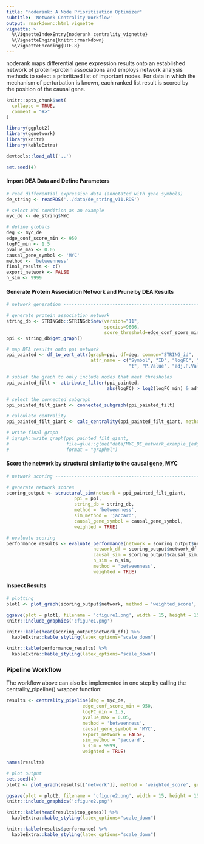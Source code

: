 ```yaml
---
title: "noderank: A Node Prioritization Optimizer"
subtitle: 'Network Centrality Workflow'
output: rmarkdown::html_vignette
vignette: >
  %\VignetteIndexEntry{noderank_centrality_vignette}
  %\VignetteEngine{knitr::rmarkdown}
  %\VignetteEncoding{UTF-8}
---
```


noderank maps differential gene expression results onto an established network 
of protein-protein associations and employs network analysis methods to select 
a prioritized list of important nodes. For data in which the mechanism of 
perturbation is known, each ranked list result is scored by the position of 
the causal gene. 

```r
knitr::opts_chunk$set(
  collapse = TRUE,
  comment = "#>"
)
```

```r
library(ggplot2)
library(ggnetwork)
library(knitr)
library(kableExtra)

devtools::load_all('..')

set.seed(4)

```

#### Import DEA Data and Define Parameters

```r

# read differential expression data (annotated with gene symbols)
de_string <- readRDS('../data/de_string_v11.RDS')

# select MYC condition as an example
myc_de <- de_string$MYC

# define globals
deg <- myc_de
edge_conf_score_min <- 950
logFC_min <- 1.5
pvalue_max <- 0.05
causal_gene_symbol <- 'MYC'
method <- 'betweenness'
final_results <- c()
export_network <- FALSE
n_sim <- 9999

```

#### Generate Protein Association Network and Prune by DEA Results

```r
# network generation ------------------------------------------------------

# generate protein association network
string_db <- STRINGdb::STRINGdb$new(version="11",
                                    species=9606,
                                    score_threshold=edge_conf_score_min)
ppi <- string_db$get_graph()

# map DEA results onto ppi network
ppi_painted <- df_to_vert_attr(graph=ppi, df=deg, common="STRING_id",
                               attr_name = c("Symbol", "ID", "logFC", "AveExpr",
                                             "t", "P.Value", "adj.P.Val", "B"))

# subset the graph to only include nodes that meet thresholds
ppi_painted_filt <- attribute_filter(ppi_painted,
                                     abs(logFC) > log2(logFC_min) & adj.P.Val < pvalue_max)

# select the connected subgraph
ppi_painted_filt_giant <- connected_subgraph(ppi_painted_filt)

# calculate centrality
ppi_painted_filt_giant <- calc_centrality(ppi_painted_filt_giant, method = method, bt=T, len = -1)

# write final graph
# igraph::write_graph(ppi_painted_filt_giant,
#                     file=glue::glue("data/MYC_DE_network_example_{edge_conf_score_min}.graphml"),
#                     format = "graphml")

```

#### Score the network by structural similarity to the causal gene, MYC

```r
# network scoring ---------------------------------------------------------

# generate network scores
scoring_output <- structural_sim(network = ppi_painted_filt_giant,
                         ppi = ppi,
                         string_db = string_db,
                         method = 'betweenness',
                         sim_method = 'jaccard', 
                         causal_gene_symbol = causal_gene_symbol,
                         weighted = TRUE)

# evaluate scoring
performance_results <- evaluate_performance(network = scoring_output$network,
                                network_df = scoring_output$network_df,
                                causal_sim = scoring_output$causal_sim,
                                n_sim = n_sim,
                                method = 'betweenness',
                                weighted = TRUE)

```

#### Inspect Results

```r

# plotting 
plot1 <- plot_graph(scoring_output$network, method = 'weighted_score', gene_list = c('MYC'))

ggsave(plot = plot1, filename = 'cfigure1.png', width = 15, height = 15)
knitr::include_graphics('cfigure1.png')

knitr::kable(head(scoring_output$network_df)) %>% 
  kableExtra::kable_styling(latex_options="scale_down")

knitr::kable(performance_results) %>% 
  kableExtra::kable_styling(latex_options="scale_down") 
```

### Pipeline Workflow

The workflow above can also be implemented in one step by calling the centrality_pipeline() wrapper function: 

```r

results <- centrality_pipeline(deg = myc_de,
                            edge_conf_score_min = 950,
                            logFC_min = 1.5,
                            pvalue_max = 0.05,
                            method = 'betweenness',
                            causal_gene_symbol = 'MYC',
                            export_network = FALSE,
                            sim_method = 'jaccard',
                            n_sim = 9999,
                            weighted = TRUE)

names(results)

# plot output
set.seed(4)
plot2 <- plot_graph(results[['network']], method = 'weighted_score', gene_list = c('MYC'))

ggsave(plot = plot2, filename = 'cfigure2.png', width = 15, height = 15)
knitr::include_graphics('cfigure2.png')

knitr::kable(head(results$top_genes)) %>% 
  kableExtra::kable_styling(latex_options="scale_down")

knitr::kable(results$performance) %>% 
  kableExtra::kable_styling(latex_options="scale_down")




```


